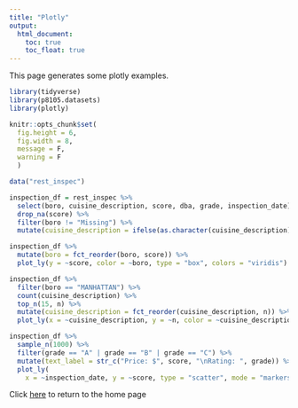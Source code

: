 ```yaml
---
title: "Plotly"
output: 
  html_document:
    toc: true
    toc_float: true
---
```

This page generates some plotly examples.

```r
library(tidyverse)
library(p8105.datasets)
library(plotly)

knitr::opts_chunk$set(
  fig.height = 6,
  fig.width = 8,
  message = F,
  warning = F 
  )
```


```r
data("rest_inspec") 
```

```r
inspection_df = rest_inspec %>% 
  select(boro, cuisine_description, score, dba, grade, inspection_date) %>% 
  drop_na(score) %>% 
  filter(boro != "Missing") %>% 
  mutate(cuisine_description = ifelse(as.character(cuisine_description) == "Latin (Cuban, Dominican, Puerto Rican, South & Central American)", "Latin", as.character(cuisine_description)))

```

```r
inspection_df %>% 
  mutate(boro = fct_reorder(boro, score)) %>% 
  plot_ly(y = ~score, color = ~boro, type = "box", colors = "viridis")

```

```r
inspection_df %>% 
  filter(boro == "MANHATTAN") %>%
  count(cuisine_description) %>%
  top_n(15, n) %>% 
  mutate(cuisine_description = fct_reorder(cuisine_description, n)) %>% 
  plot_ly(x = ~cuisine_description, y = ~n, color = ~cuisine_description, type = "bar", colors = "viridis")
```

```r
inspection_df %>%
  sample_n(1000) %>% 
  filter(grade == "A" | grade == "B" | grade == "C") %>%
  mutate(text_label = str_c("Price: $", score, "\nRating: ", grade)) %>% 
  plot_ly(
    x = ~inspection_date, y = ~score, type = "scatter", mode = "markers", color = ~boro, colors = "viridis", alpha = 0.5)
```


Click [here](index.html) to return to the home page

